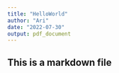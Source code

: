 ```yaml
---
title: "HelloWorld"
author: "Ari"
date: "2022-07-30"
output: pdf_document
---
```


## This is a markdown file